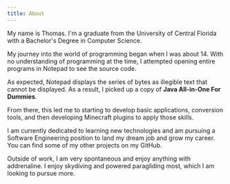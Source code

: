 ```yaml
---
title: About
---
```


My name is Thomas. I'm a graduate from the University of Central Florida with a Bachelor's Degree in Computer Science.

My journey into the world of programming began when I was about 14. With no understanding of programming at the time, I attempted opening entire programs in Notepad to see the source code.

As expected, Notepad displays the series of bytes as illegible text that cannot be displayed. As a result, I picked up a copy of **Java All-in-One For Dummies**.

From there, this led me to starting to develop basic applications, conversion tools, and then developing Minecraft plugins to apply those skills.

I am currently dedicated to learning new technologies and am pursuing a Software Engineering position to land my dream job and grow my career. You can find some of my other projects on my GitHub.

Outside of work, I am very spontaneous and enjoy anything with addrenaline. I enjoy skydiving and powered paragliding most, which I am looking to pursue more.